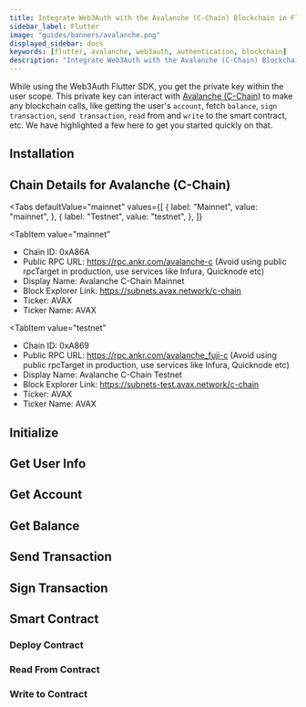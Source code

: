 ```yaml
---
title: Integrate Web3Auth with the Avalanche (C-Chain) Blockchain in Flutter
sidebar_label: Flutter
image: "guides/banners/avalanche.png"
displayed_sidebar: docs
keywords: [flutter, avalanche, web3auth, authentication, blockchain]
description: "Integrate Web3Auth with the Avalanche (C-Chain) Blockchain in Flutter | Documentation - Web3Auth"
---
```



<SEO
  title="Integrate Web3Auth with the Avalanche (C-Chain) Blockchain in Flutter"
  description="Integrate Web3Auth with the Avalanche (C-Chain) Blockchain in Flutter | Documentation - Web3Auth"
  image="https://web3auth.io/docs/guides/banners/avalanche.png"
  slug="/connect-blockchain/evm/avalanche/flutter"
/>

While using the Web3Auth Flutter SDK, you get the private key within the user scope. This private key can interact with
[Avalanche (C-Chain)](https://www.avax.network/) to make any blockchain calls, like getting the user's `account`, fetch `balance`, `sign transaction`,
`send transaction`, `read` from and `write` to the smart contract, etc. We have highlighted a few here to get you started quickly on that.

## Installation

<InstallationSnippet />

## Chain Details for Avalanche (C-Chain)

<Tabs
 defaultValue="mainnet"
  values={[
    { label: "Mainnet", value: "mainnet", },
    { label: "Testnet", value: "testnet", },
  ]}
>
<TabItem
  value="mainnet"
>

- Chain ID: 0xA86A
- Public RPC URL: https://rpc.ankr.com/avalanche-c (Avoid using public rpcTarget in production, use services like Infura, Quicknode etc)
- Display Name: Avalanche C-Chain Mainnet
- Block Explorer Link: https://subnets.avax.network/c-chain
- Ticker: AVAX
- Ticker Name: AVAX

</TabItem>

<TabItem
  value="testnet"
>

- Chain ID: 0xA869
- Public RPC URL: https://rpc.ankr.com/avalanche_fuji-c (Avoid using public rpcTarget in production, use services like Infura, Quicknode etc)
- Display Name: Avalanche C-Chain Testnet
- Block Explorer Link: https://subnets-test.avax.network/c-chain
- Ticker: AVAX
- Ticker Name: AVAX

</TabItem>
</Tabs>

## Initialize

<InitialisationSnippet />

## Get User Info

<UserInfoSnippet />

## Get Account

<GetAccountSnippet />

## Get Balance

<GetBalanceSnippet />

## Send Transaction

<SendTransactionSnippet />

## Sign Transaction

<SignTransactionSnippet />

## Smart Contract

<TestContractSnippet />

### Deploy Contract

<DeployContractSnippet />

### Read From Contract

<ReadContractSnippet />

### Write to Contract

<WriteContractSnippet />
